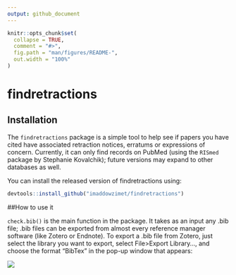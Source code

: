 ```yaml
---
output: github_document
---
```


<!-- README.md is generated from README.Rmd. Please edit that file -->

```r
knitr::opts_chunk$set(
  collapse = TRUE,
  comment = "#>",
  fig.path = "man/figures/README-",
  out.width = "100%"
)
```
# findretractions

<!-- badges: start -->
<!-- badges: end -->

## Installation

The `findretractions` package is a simple tool to help see if papers you have cited have associated retraction notices, erratums or expressions of concern. Currently, it can only find records on PubMed (using the `RISmed` package by Stephanie Kovalchik); future versions may expand to other databases as well. 

You can install the released version of findretractions using:

``` r
devtools::install_github("imaddowzimet/findretractions")
```

##How to use it

`check.bib()` is the main function in the package. It takes as an input any .bib file; .bib files can be exported from almost every reference manager software (like Zotero or Endnote). To export a .bib file from Zotero, just select the library you want to export, select File>Export Library..., and choose the format "BibTex" in the pop-up window that appears:

![](Misc/zoteroexport.png)













